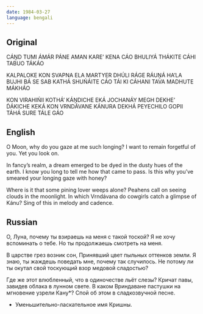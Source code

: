 ```yaml
---
date: 1984-03-27
language: bengali
---
```


## Original

CÁṊD TUMI ÁMÁR PÁNE
AMAN KARE’ KENA CÁO
BHULIYÁ THÁKITE CÁHI
TABUO TÁKÁO

KALPALOKE KON SVAPNA ELA
MARTYER DHÚLI RÁGE RÁUṊÁ HA’LA
BUJHI BÁ SE SAB KATHÁ SHUŃÁITE CÁO
TÁI KI CÁHANI TAVA MADHUTE MÁKHÁO

KON VIRAHIŃII KOTHÁ’ KÁṊDICHE EKÁ
JOCHANÁY MEGH DEKHE’ D́ÁKICHE KEKÁ
KON VRNDÁVANE KÁNURA DEKHÁ
PEYECHILO GOPII TÁHÁ SURE TÁLE GÁO

## English

O Moon, why do you gaze at me such longing?
I want to remain forgetful of you.
Yet you look on.

In fancy’s realm, a dream emerged
to be dyed in the dusty hues of the earth.
I know you long to tell me how that came to pass.
Is this why you’ve smeared
your longing gaze with honey?

Where is it that some pining lover weeps alone?
Peahens call on seeing clouds in the moonlight.
In which Vrndávana do cowgirls catch
a glimpse of Kánu?
Sing of this in melody and cadence.

## Russian

О, Луна, почему ты взираешь на меня с такой тоской?
Я не хочу вспоминать о тебе.
Но ты продолжаешь смотреть на меня.

В царстве грез возник сон,
Принявший цвет пыльных оттенков земли.
Я знаю, ты жаждешь поведать мне,
почему так случилось.
Не потому ли ты окутал свой тоскующий взор
медовой сладостью?

Где же этот влюбленный, что в одиночестве льёт слезы?
Кричат павы, завидев облака в лунном свете.
В каком Вриндаване пастушки
на мгновение узрели Кану*?
Спой об этом в сладкозвучной песне.



* Уменьшительно-ласкательное имя Кришны.
